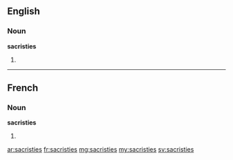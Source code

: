 ==English==

===Noun===
'''sacristies'''

# {{plural of|sacristy}}

----

==French==

===Noun===
'''sacristies''' {{f}}

# {{plural of|sacristie|lang=fr}}

[[ar:sacristies]]
[[fr:sacristies]]
[[mg:sacristies]]
[[my:sacristies]]
[[sv:sacristies]]